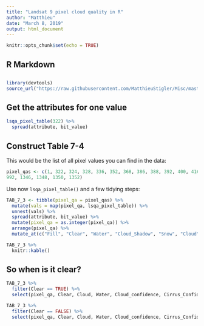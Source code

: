 ```yaml
---
title: "Landsat 9 pixel cloud quality in R"
author: "Matthieu"
date: "March 8, 2019"
output: html_document
---
```


```r
knitr::opts_chunk$set(echo = TRUE)
```

## R Markdown

##

```r
library(devtools)
source_url("https://raw.githubusercontent.com/MatthieuStigler/Misc/master/spatial/landsat_8_cloud/lsqa_tools.R")
```

## Get the attributes for one value

```r
lsqa_pixel_table(322) %>% 
  spread(attribute, bit_value)
```


## Construct Table 7-4

This would be the list of all pixel values you can find in the data:

```r
pixel_qas <- c(1, 322, 324, 328, 336, 352, 368, 386, 388, 392, 400, 416, 432, 480, 834, 836, 840, 848, 864, 880, 898, 900, 904, 912, 928, 944, 
992, 1346, 1348, 1350, 1352)
```


Use now `lsqa_pixel_table()` and a few tidying steps:

```r
TAB_7_3 <- tibble(pixel_qa = pixel_qas) %>% 
  mutate(vals = map(pixel_qa, lsqa_pixel_table)) %>% 
  unnest(vals) %>% 
  spread(attribute, bit_value) %>% 
  mutate(pixel_qa = as.integer(pixel_qa)) %>% 
  arrange(pixel_qa) %>% 
  mutate_at(c("Fill", "Clear", "Water", "Cloud_Shadow", "Snow", "Cloud", "Terrain_Occlusion"), as.logical)

```


```r
TAB_7_3 %>% 
  knitr::kable()
```


## So when is it clear?

```r
TAB_7_3 %>% 
  filter(Clear == TRUE) %>% 
  select(pixel_qa, Clear, Cloud, Water, Cloud_confidence, Cirrus_Confidence)
```

```r
TAB_7_3 %>% 
  filter(Clear == FALSE) %>% 
  select(pixel_qa, Clear, Cloud, Water, Cloud_confidence, Cirrus_Confidence)

```



 